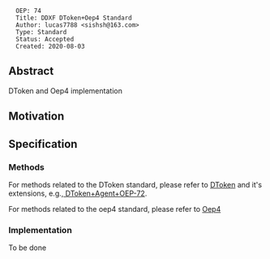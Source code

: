 <pre>
  OEP: 74
  Title: DDXF DToken+Oep4 Standard
  Author: lucas7788 <sishsh@163.com>
  Type: Standard
  Status: Accepted
  Created: 2020-08-03
</pre>

==Abstract==

DToken and Oep4 implementation

==Motivation==


==Specification==

===Methods===


For methods related to the DToken standard, please refer to
[[https://github.com/ontio/OEPs/blob/master/OEPS/OEP-71.mediawiki | DToken]] and it's extensions,
e.g.,[[https://github.com/ontio/OEPs/blob/master/OEPS/OEP-72.mediawiki | DToken+Agent+OEP-72]].


For methods related to the oep4 standard, please refer to
[[https://github.com/ontio/OEPs/blob/master/OEPS/OEP-4.mediawiki | Oep4]]


===Implementation===

To be done